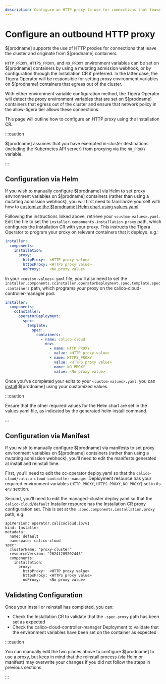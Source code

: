 ```yaml
---
description: Configure an HTTP proxy to use for connections that leave the cluster
---
```


# Configure an outbound HTTP proxy

$[prodname] supports the use of HTTP proxies for connections that leave the cluster and originate from $[prodname] containers.

`HTTP_PROXY`, `HTTPS_PROXY`, and `NO_PROXY` environment variables can be set on $[prodname] containers by using a mutating admission webhook, or by configuration through the Installation CR if preferred. In the latter case, the Tigera Operator will be responsible for setting proxy environment variables on $[prodname] containers that egress out of the cluster.

With either environment variable configuration method, the Tigera Operator will detect the proxy environment variables that are set on $[prodname] containers that egress out of the cluster and ensure that network policy in the allow-tigera tier allows these connections.

This page will outline how to configure an HTTP proxy using the Installation CR.

:::caution

$[prodname] assumes that you have exempted in-cluster destinations (including the Kubernetes API server) from proxying via the `NO_PROXY` variable.

:::

## Configuration via Helm
If you wish to manually configure $[prodname] via Helm to set proxy environment variables on $[prodname] containers (rather than using a mutating admission webhook), you will first need to familiarize yourself with how to [customize the $[prodname] Helm chart using values.yaml](../get-started/install-automated#prepare-your-valuesyaml-with-customizations).

Following the instructions linked above, retrieve your `<custom-values>.yaml`. Edit the file to set the `installer.components.installation.proxy` path, which configures the Installation CR with your proxy. This instructs the Tigera Operator to program your proxy on relevant containers that it deploys. e.g.:

```yaml
installer:
  components:
    installation:
      proxy:
        httpProxy:  <HTTP proxy value>
        httpsProxy: <HTTPS proxy value>
        noProxy:    <No proxy value>
```

In your `<custom-values>.yaml` file, you'll also need to set the `installer.components.ccInstaller.operatorDeployment.spec.template.spec.containers` path, which programs your proxy on the calico-cloud-controller-manager pod.

```yaml
installer:
  components:
    ccInstaller:
      operatorDeployment:
        spec:
          template:
            spec:
              containers:
                - name: calico-cloud
                  env:
                    - name: HTTP_PROXY
                      value: <HTTP proxy value>
                    - name: HTTPS_PROXY
                      value: <HTTPS proxy value>
                    - name: NO_PROXY
                      value: <No proxy value>

```

Once you've completed your edits to your `<custom-values>.yaml`, you can [install](../get-started/install-automated#install-calico-cloud-as-part-of-an-automated-workflow-1) $[prodname] using your customized values.

:::caution

Ensure that the other required values for the Helm chart are set in the values.yaml file, as indicated by the generated helm install command.

:::

## Configuration via Manifest
If you wish to manually configure $[prodname] via manifests to set proxy environment variables on $[prodname] containers (rather than using a mutating admission webhook), you’ll need to edit the manifests generated at install and reinstall time.

First, you’ll need to edit the cc-operator deploy.yaml so that the `calico-cloud/calico-cloud-controller-manager` Deployment resource has your required environment variables (`HTTP_PROXY`, `HTTPS_PROXY`, `NO_PROXY`) set in its `env` section.

Second, you’ll need to edit the managed-cluster deploy.yaml so that the `calico-cloud/default` Installer resource has the Installation CR proxy configuration set. This is set at the `.spec.components.installation.proxy` path, e.g.

```
apiVersion: operator.calicocloud.io/v1
kind: Installer
metadata:
  name: default
  namespace: calico-cloud
spec:
  clusterName: "proxy-cluster"
  resourceVersion: "20241209202443"
  components:
    installation:
      proxy:
        httpProxy:  <HTTP proxy value>
        httpsProxy: <HTTPS proxy value>
        noProxy:    <No proxy value>
```

## Validating Configuration
Once your install or reinstall has completed, you can:
* Check the Installation CR to validate that the `.spec.proxy` path has been set as expected
* Check the calico-cloud-controller-manager Deployment to validate that the environment variables have been set on the container as expected

:::caution

You can manually edit the two places above to configure $[prodname] to use a proxy, but keep in mind that the reinstall process (via Helm or manifest) may overwrite your changes if you did not follow the steps in previous sections.

:::
